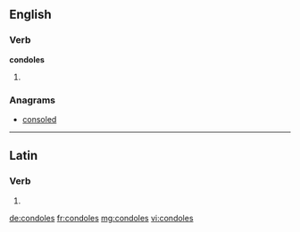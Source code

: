 ==English==

===Verb===
'''condoles'''

# {{en-third-person singular of|condole}}

===Anagrams===
* [[consoled#English|consoled]]

----

==Latin==

===Verb===
{{la-verb-form|condolēs}}

# {{conjugation of|condoleo|condoleō|2|s|pres|act|ind|lang=la}}

[[de:condoles]]
[[fr:condoles]]
[[mg:condoles]]
[[vi:condoles]]